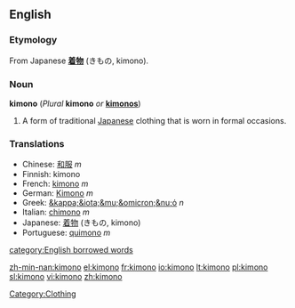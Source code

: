 ==English==
{{wikipedia}}
===Etymology===
From Japanese '''[[着物]]''' (きもの, kimono).
===Noun===
'''kimono''' (''Plural'' '''kimono''' ''or'' '''[[kimonos]]''')

#A form of traditional [[Japanese]] clothing that is worn in formal occasions.
===Translations===
*Chinese: [[和服]] ''m''
*Finnish: kimono
*French: [[kimono]] ''m''
*German: [[Kimono]] ''m''
*Greek: [[&kappa;&iota;&mu;&omicron;&nu;ό]] ''n''
*Italian: [[chimono]] ''m''
*Japanese: [[着物]] (きもの, kimono)
*Portuguese: [[quimono]] ''m''

[[category:English borrowed words]]
[[Category:Clothing]]

[[zh-min-nan:kimono]]
[[el:kimono]]
[[fr:kimono]]
[[io:kimono]]
[[lt:kimono]]
[[pl:kimono]]
[[sl:kimono]]
[[vi:kimono]]
[[zh:kimono]]